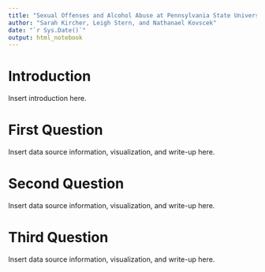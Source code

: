 ```yaml
---
title: "Sexual Offenses and Alcohol Abuse at Pennsylvania State University Campuses"
author: "Sarah Kircher, Leigh Stern, and Nathanael Kovscek"
date: "`r Sys.Date()`"
output: html_notebook
---
```


# Introduction

Insert introduction here.

# First Question

Insert data source information, visualization, and write-up here.

# Second Question

Insert data source information, visualization, and write-up here.

# Third Question

Insert data source information, visualization, and write-up here.




